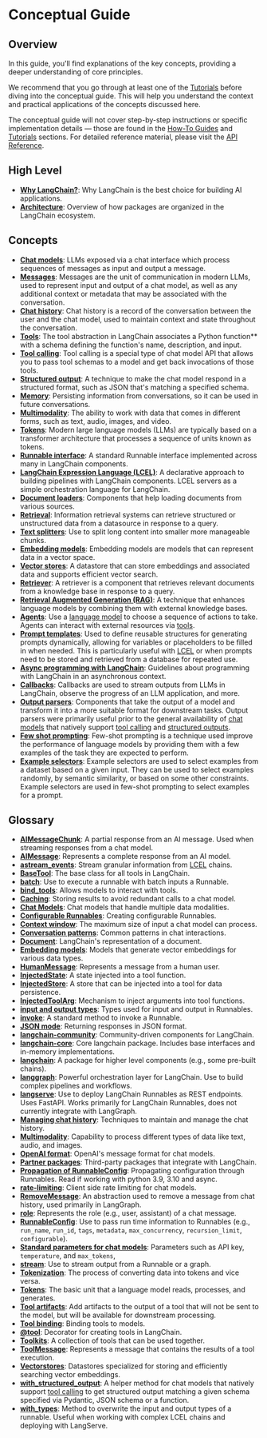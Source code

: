 # Conceptual Guide

## Overview

In this guide, you'll find explanations of the key concepts, providing a deeper understanding of core principles.

We recommend that you go through at least one of the [Tutorials](/docs/tutorials) before diving into the conceptual guide. This will help you understand the context and practical applications of the concepts discussed here.

The conceptual guide will not cover step-by-step instructions or specific implementation details — those are found in the [How-To Guides](/docs/how_to/) and [Tutorials](/docs/tutorials) sections. For detailed reference material, please visit the [API Reference](https://python.langchain.com/api_reference/).


## High Level

- **[Why LangChain?](/docs/concepts/why_langchain)**: Why LangChain is the best choice for building AI applications.
- **[Architecture](/docs/concepts/architecture)**: Overview of how packages are organized in the LangChain ecosystem.

## Concepts

- **[Chat models](/docs/concepts/chat_models)**: LLMs exposed via a chat interface which process sequences of messages as input and output a message.
- **[Messages](/docs/concepts/messages)**: Messages are the unit of communication in modern LLMs, used to represent input and output of a chat model, as well as any additional context or metadata that may be associated with the conversation.
- **[Chat history](/docs/concepts/chat_history)**: Chat history is a record of the conversation between the user and the chat model, used to maintain context and state throughout the conversation.
- **[Tools](/docs/concepts/tools)**: The tool abstraction in LangChain associates a Python function** with a schema defining the function's name, description, and input.
- **[Tool calling](/docs/concepts/tool_calling)**: Tool calling is a special type of chat model API that allows you to pass tool schemas to a model and get back invocations of those tools.
- **[Structured output](/docs/concepts/structured_outputs)**: A technique to make the chat model respond in a structured format, such as JSON that's matching a specified schema.
- **[Memory](https://langchain-ai.github.io/langgraph/concepts/memory/)**: Persisting information from conversations, so it can be used in future conversations.
- **[Multimodality](/docs/concepts/multimodality)**: The ability to work with data that comes in different forms, such as text, audio, images, and video.
- **[Tokens](/docs/concepts/tokens)**: Modern large language models (LLMs) are typically based on a transformer architecture that processes a sequence of units known as tokens.
- **[Runnable interface](/docs/concepts/runnables)**: A standard Runnable interface implemented across many in LangChain components.
- **[LangChain Expression Language (LCEL)](/docs/concepts/lcel)**: A declarative approach to building pipelines with LangChain components. LCEL servers as a simple orchestration language for LangChain.
- **[Document loaders](/docs/concepts/document_loaders)**: Components that help loading documents from various sources.
- **[Retrieval](/docs/concepts/retrieval)**: Information retrieval systems can retrieve structured or unstructured data from a datasource in response to a query.
- **[Text splitters](/docs/concepts/text_splitters)**: Use to split long content into smaller more manageable chunks.
- **[Embedding models](/docs/concepts/embedding_models)**: Embedding models are models that can represent data in a vector space.
- **[Vector stores](/docs/concepts/vectorstores)**: A datastore that can store embeddings and associated data and supports efficient vector search.
- **[Retriever](/docs/concepts/retrievers)**: A retriever is a component that retrieves relevant documents from a knowledge base in response to a query.
- **[Retrieval Augmented Generation (RAG)](/docs/concepts/rag)**: A technique that enhances language models by combining them with external knowledge bases.
- **[Agents](/docs/concepts/agents)**: Use a [language model](/docs/concepts/chat_models) to choose a sequence of actions to take. Agents can interact with external resources via [tools](/docs/concepts/tools).
- **[Prompt templates](/docs/concepts/prompt_templates)**: Used to define reusable structures for generating prompts dynamically, allowing for variables or placeholders to be filled in when needed. This is particularly useful with [LCEL](/docs/concepts/lcel) or when prompts need to be stored and retrieved from a database for repeated use.
- **[Async programming with LangChain](/docs/concepts/async)**: Guidelines about programming with LangChain in an asynchronous context.
- **[Callbacks](/docs/concepts/callbacks)**: Callbacks are used to stream outputs from LLMs in LangChain, observe the progress of an LLM application, and more.
- **[Output parsers](/docs/concepts/output_parsers)**: Components that take the output of a model and transform it into a more suitable format for downstream tasks. Output parsers were primarily useful prior to the general availability of [chat models](/docs/concepts/chat_models) that natively support [tool calling](/docs/concepts/tool_calling) and [structured outputs](/docs/concepts/structured_outputs).
- **[Few shot prompting](/docs/concepts/few_shot_prompting)**: Few-shot prompting is a technique used improve the performance of language models by providing them with a few examples of the task they are expected to perform.
- **[Example selectors](/docs/concepts/example_selectors)**: Example selectors are used to select examples from a dataset based on a given input. They can be used to select examples randomly, by semantic similarity, or based on some other constraints. Example selectors are used in few-shot prompting to select examples for a prompt.

## Glossary

- **[AIMessageChunk](/docs/concepts/messages#aimessagechunk)**: A partial response from an AI message. Used when streaming responses from a chat model.
- **[AIMessage](/docs/concepts/messages#aimessage)**: Represents a complete response from an AI model.
- **[astream_events](/docs/concepts/chat_models#key-methods)**: Stream granular information from [LCEL](/docs/concepts/lcel) chains.
- **[BaseTool](/docs/concepts/tools#basetool)**: The base class for all tools in LangChain.
- **[batch](/docs/concepts/runnables)**: Use to execute a runnable with batch inputs a Runnable.
- **[bind_tools](/docs/concepts/chat_models#bind-tools)**: Allows models to interact with tools.
- **[Caching](/docs/concepts/chat_models#caching)**: Storing results to avoid redundant calls to a chat model.
- **[Chat Models](/docs/concepts/multimodality#chat-models)**: Chat models that handle multiple data modalities.
- **[Configurable Runnables](/docs/concepts/runnables#configurable-Runnables)**: Creating configurable Runnables.
- **[Context window](/docs/concepts/chat_models#context-window)**: The maximum size of input a chat model can process.
- **[Conversation patterns](/docs/concepts/chat_history#conversation-patterns)**: Common patterns in chat interactions.
- **[Document](https://python.langchain.com/api_reference/core/documents/langchain_core.documents.base.Document.html)**: LangChain's representation of a document.
- **[Embedding models](/docs/concepts/multimodality#embedding-models)**: Models that generate vector embeddings for various data types.
- **[HumanMessage](/docs/concepts/messages#humanmessage)**: Represents a message from a human user.
- **[InjectedState](/docs/concepts/tools#injectedstate)**: A state injected into a tool function.
- **[InjectedStore](/docs/concepts/tools#injectedstore)**: A store that can be injected into a tool for data persistence.
- **[InjectedToolArg](/docs/concepts/tools#injectedtoolarg)**: Mechanism to inject arguments into tool functions.
- **[input and output types](/docs/concepts/runnables#input-and-output-types)**: Types used for input and output in Runnables.
- **[invoke](/docs/concepts/runnables)**: A standard method to invoke a Runnable.
- **[JSON mode](/docs/concepts/structured_outputs#json-mode)**: Returning responses in JSON format.
- **[langchain-community](/docs/concepts/architecture#langchain-community)**: Community-driven components for LangChain.
- **[langchain-core](/docs/concepts/architecture#langchain-core)**: Core langchain package. Includes base interfaces and in-memory implementations.
- **[langchain](/docs/concepts/architecture#langchain)**: A package for higher level components (e.g., some pre-built chains).
- **[langgraph](/docs/concepts/architecture#langgraph)**: Powerful orchestration layer for LangChain. Use to build complex pipelines and workflows.
- **[langserve](/docs/concepts/architecture#langserve)**: Use to deploy LangChain Runnables as REST endpoints. Uses FastAPI. Works primarily for LangChain Runnables, does not currently integrate with LangGraph.
- **[Managing chat history](/docs/concepts/chat_history#managing-chat-history)**: Techniques to maintain and manage the chat history.
- **[Multimodality](/docs/concepts/chat_models#multimodality)**: Capability to process different types of data like text, audio, and images.
- **[OpenAI format](/docs/concepts/messages#openai-format)**: OpenAI's message format for chat models.
- **[Partner packages](/docs/concepts/architecture#partner-packages)**: Third-party packages that integrate with LangChain.
- **[Propagation of RunnableConfig](/docs/concepts/runnables#propagation-runnableconfig)**: Propagating configuration through Runnables. Read if working with python 3.9, 3.10 and async.
- **[rate-limiting](/docs/concepts/chat_models#rate-limiting)**: Client side rate limiting for chat models.
- **[RemoveMessage](/docs/concepts/messages#remove-message)**: An abstraction used to remove a message from chat history, used primarily in LangGraph.
- **[role](/docs/concepts/messages#role)**: Represents the role (e.g., user, assistant) of a chat message.
- **[RunnableConfig](/docs/concepts/runnables#runnableconfig)**: Use to pass run time information to Runnables (e.g., `run_name`, `run_id`, `tags`, `metadata`, `max_concurrency`, `recursion_limit`, `configurable`).
- **[Standard parameters for chat models](/docs/concepts/chat_models#standard-parameters)**: Parameters such as API key, `temperature`, and `max_tokens`,
- **[stream](/docs/concepts/streaming)**: Use to stream output from a Runnable or a graph.
- **[Tokenization](/docs/concepts/tokens)**: The process of converting data into tokens and vice versa.
- **[Tokens](/docs/concepts/tokens)**: The basic unit that a language model reads, processes, and generates.
- **[Tool artifacts](/docs/concepts/tools#tool-artifacts)**: Add artifacts to the output of a tool that will not be sent to the model, but will be available for downstream processing.
- **[Tool binding](/docs/concepts/tool_calling#tool-binding)**: Binding tools to models.
- **[@tool](/docs/concepts/tools#@tool)**: Decorator for creating tools in LangChain.
- **[Toolkits](/docs/concepts/tools#toolkits)**: A collection of tools that can be used together.
- **[ToolMessage](/docs/concepts/messages#toolmessage)**: Represents a message that contains the results of a tool execution.
- **[Vectorstores](/docs/concepts/vectorstores)**: Datastores specialized for storing and efficiently searching vector embeddings.
- **[with_structured_output](/docs/concepts/chat_models#with-structured-output)**: A helper method for chat models that natively support [tool calling](/docs/concepts/tool_calling) to get structured output matching a given schema specified via Pydantic, JSON schema or a function.
- **[with_types](/docs/concepts/runnables#with_types)**: Method to overwrite the input and output types of a runnable. Useful when working with complex LCEL chains and deploying with LangServe.
